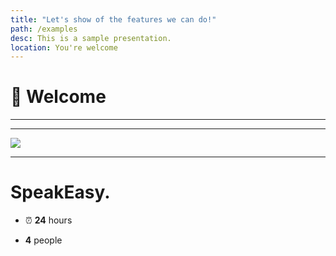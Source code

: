 ```yaml
---
title: "Let's show of the features we can do!"
path: /examples
desc: This is a sample presentation.
location: You're welcome
---
```



# :wave: Welcome

<Utils />

---

<GifImage
  keyword="award"
/>

<Utils />

---

<img
  src="https://cdn.dribbble.com/users/1579931/screenshots/9977602/media/a8d02b93b1b8736dc58c6a6581736f66.gif"
/>

<Utils />

---

# SpeakEasy.

- ⏰ **24** hours

- **4** people

<Utils />
